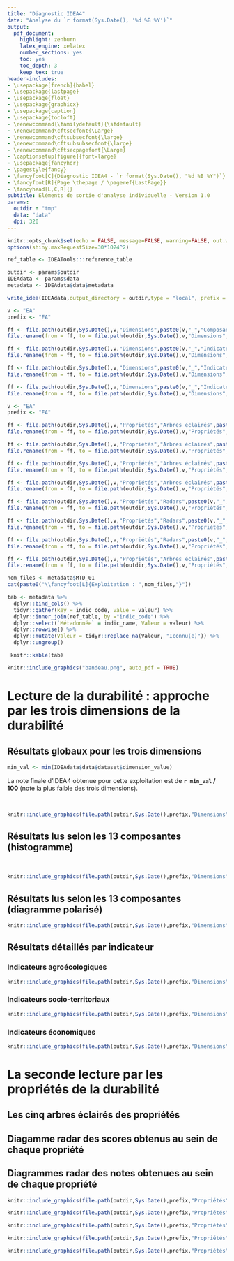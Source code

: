 ```yaml
---
title: "Diagnostic IDEA4"
date: "Analyse du `r format(Sys.Date(), '%d %B %Y')`"
output:
  pdf_document:
    highlight: zenburn
    latex_engine: xelatex
    number_sections: yes
    toc: yes
    toc_depth: 3
    keep_tex: true
header-includes:
- \usepackage[french]{babel}
- \usepackage{lastpage}
- \usepackage{float}
- \usepackage{graphicx}
- \usepackage{caption}
- \usepackage{tocloft}
- \renewcommand{\familydefault}{\sfdefault}
- \renewcommand\cftsecfont{\Large}
- \renewcommand\cftsubsecfont{\large}
- \renewcommand\cftsubsubsecfont{\large}
- \renewcommand\cftsecpagefont{\Large}
- \captionsetup[figure]{font=large}
- \usepackage{fancyhdr}
- \pagestyle{fancy}
- \fancyfoot[C]{Diagnostic IDEA4 - `r format(Sys.Date(), "%d %B %Y")`}
- \fancyfoot[R]{Page \thepage / \pageref{LastPage}}
- \fancyhead[L,C,R]{}
subtitle: Eléments de sortie d'analyse individuelle - Version 1.0
params:
  outdir : "tmp"
  data: "data"
  dpi: 320
---
```


```r
knitr::opts_chunk$set(echo = FALSE, message=FALSE, warning=FALSE, out.width = "100%", fig.pos = "H")
options(shiny.maxRequestSize=30*1024^2)
```


```r
ref_table <- IDEATools:::reference_table
```

```r
outdir <- params$outdir
IDEAdata <- params$data
metadata <- IDEAdata$data$metadata

write_idea(IDEAdata,output_directory = outdir,type = "local", prefix = "EA", quiet = TRUE, dpi = params$dpi)
```

```r
v <- "EA"
prefix <- "EA"

ff <- file.path(outdir,Sys.Date(),v,"Dimensions",paste0(v,"_","Composantes polarisées.png"))
file.rename(from = ff, to = file.path(outdir,Sys.Date(),v,"Dimensions",paste0(v,"_","POL.png")))

ff <- file.path(outdir,Sys.Date(),v,"Dimensions",paste0(v,"_","Indicateurs Agroécologiques.png"))
file.rename(from = ff, to = file.path(outdir,Sys.Date(),v,"Dimensions",paste0(v,"_","indic_ae.png")))

ff <- file.path(outdir,Sys.Date(),v,"Dimensions",paste0(v,"_","Indicateurs Socio-Territoriaux.png"))
file.rename(from = ff, to = file.path(outdir,Sys.Date(),v,"Dimensions",paste0(v,"_","indic_st.png")))

ff <- file.path(outdir,Sys.Date(),v,"Dimensions",paste0(v,"_","Indicateurs Economiques.png"))
file.rename(from = ff, to = file.path(outdir,Sys.Date(),v,"Dimensions",paste0(v,"_","indic_ec.png")))
```

```r
v <- "EA"
prefix <- "EA"

ff <- file.path(outdir,Sys.Date(),v,"Propriétés","Arbres éclairés",paste0(v,"_","Ancrage Territorial.pdf"))
file.rename(from = ff, to = file.path(outdir,Sys.Date(),v,"Propriétés","Arbres éclairés",paste0(v,"_","Ancrage.pdf")))

ff <- file.path(outdir,Sys.Date(),v,"Propriétés","Arbres éclairés",paste0(v,"_","Capacité productive et reproductive de biens et de services.pdf"))
file.rename(from = ff, to = file.path(outdir,Sys.Date(),v,"Propriétés","Arbres éclairés",paste0(v,"_","CAP.pdf")))

ff <- file.path(outdir,Sys.Date(),v,"Propriétés","Arbres éclairés",paste0(v,"_","Responsabilité globale.pdf"))
file.rename(from = ff, to = file.path(outdir,Sys.Date(),v,"Propriétés","Arbres éclairés",paste0(v,"_","RESP.pdf")))

ff <- file.path(outdir,Sys.Date(),v,"Propriétés","Arbres éclairés",paste0(v,"_","Arbre synthétique.pdf"))
file.rename(from = ff, to = file.path(outdir,Sys.Date(),v,"Propriétés","Arbres éclairés",paste0(v,"_","SYNTH.pdf")))

ff <- file.path(outdir,Sys.Date(),v,"Propriétés","Radars",paste0(v,"_","Ancrage Territorial.png"))
file.rename(from = ff, to = file.path(outdir,Sys.Date(),v,"Propriétés","Radars",paste0(v,"_","Ancrage.png")))

ff <- file.path(outdir,Sys.Date(),v,"Propriétés","Radars",paste0(v,"_","Capacité productive et reproductive de biens et de services.png"))
file.rename(from = ff, to = file.path(outdir,Sys.Date(),v,"Propriétés","Radars",paste0(v,"_","CAP.png")))

ff <- file.path(outdir,Sys.Date(),v,"Propriétés","Radars",paste0(v,"_","Responsabilité globale.png"))
file.rename(from = ff, to = file.path(outdir,Sys.Date(),v,"Propriétés","Radars",paste0(v,"_","RESP.png")))

ff <- file.path(outdir,Sys.Date(),v,"Propriétés","Arbres éclairés",paste0(v,"_","Arbre global.pdf"))
file.rename(from = ff, to = file.path(outdir,Sys.Date(),v,"Propriétés","Arbres éclairés",paste0(v,"_","global.pdf")))


```

```r
nom_files <- metadata$MTD_01
cat(paste0("\\fancyfoot[L]{Exploitation : ",nom_files,"}"))
```

```r
tab <- metadata %>%
  dplyr::bind_cols() %>% 
  tidyr::gather(key = indic_code, value = valeur) %>%
  dplyr::inner_join(ref_table, by ="indic_code") %>%
  dplyr::select(`Métadonnée` = indic_name, Valeur = valeur) %>%
  dplyr::rowwise() %>%
  dplyr::mutate(Valeur = tidyr::replace_na(Valeur, "Iconnu(e)")) %>% 
  dplyr::ungroup()

 knitr::kable(tab)
```


```r
knitr::include_graphics("bandeau.png", auto_pdf = TRUE)
```

\newpage

# Lecture de la durabilité : approche par les trois dimensions de la durabilité

## Résultats globaux pour les trois dimensions

```r
min_val <- min(IDEAdata$data$dataset$dimension_value)
```

\large

La note finale d'IDEA4 obtenue pour cette exploitation est de **`r min_val` / 100** (note la plus faible des trois dimensions).

<br>

\large

```r
knitr::include_graphics(file.path(outdir,Sys.Date(),prefix,"Dimensions",paste0(prefix,"_","Dimensions.png")))
```

\newpage

## Résultats lus selon les 13 composantes (histogramme)

<br>

```r
knitr::include_graphics(file.path(outdir,Sys.Date(),prefix,"Dimensions",paste0(prefix,"_","Composantes.png")))
```

\newpage

## Résultats lus selon les 13 composantes (diagramme polarisé)

```r
knitr::include_graphics(file.path(outdir,Sys.Date(),prefix,"Dimensions",paste0(prefix,"_","POL.png")))
```

\newpage

## Résultats détaillés par indicateur

### Indicateurs agroécologiques

```r
knitr::include_graphics(file.path(outdir,Sys.Date(),prefix,"Dimensions",paste0(prefix,"_","indic_ae.png")))
```

\newpage

### Indicateurs socio-territoriaux

```r
knitr::include_graphics(file.path(outdir,Sys.Date(),prefix,"Dimensions",paste0(prefix,"_","indic_st.png")))
```

\newpage

### Indicateurs économiques

```r
knitr::include_graphics(file.path(outdir,Sys.Date(),prefix,"Dimensions",paste0(prefix,"_","indic_ec.png")))
```

\newpage

# La seconde lecture par les propriétés de la durabilité

## Les cinq arbres éclairés des propriétés

\center

\rotatebox{270}{

\begin{minipage}{0.85\textheight}


```r
knitr::include_graphics(file.path(outdir,Sys.Date(),prefix,"Propriétés","Arbres éclairés",paste0(prefix,"_","Ancrage.pdf")), auto_pdf = TRUE)
```

\end{minipage}}

\rotatebox{270}{
\begin{minipage}{\textheight}
```r
knitr::include_graphics(file.path(outdir,Sys.Date(),prefix,"Propriétés","Arbres éclairés",paste0(prefix,"_","Autonomie.pdf")))
```
\end{minipage}}

\rotatebox{270}{
\begin{minipage}{\textheight}
```r
knitr::include_graphics(file.path(outdir,Sys.Date(),prefix,"Propriétés","Arbres éclairés",paste0(prefix,"_","CAP.pdf")), auto_pdf = TRUE)
```
\end{minipage}}

\rotatebox{270}{
\begin{minipage}{\textheight}
```r
knitr::include_graphics(file.path(outdir,Sys.Date(),prefix,"Propriétés","Arbres éclairés",paste0(prefix,"_","RESP.pdf")))
```
\end{minipage}}

\rotatebox{270}{
\begin{minipage}{\textheight}
```r
knitr::include_graphics(file.path(outdir,Sys.Date(),prefix,"Propriétés","Arbres éclairés",paste0(prefix,"_","Robustesse.pdf")), auto_pdf = TRUE)
```
\end{minipage}}

\rotatebox{270}{
\begin{minipage}{\textheight}
```r
knitr::include_graphics(file.path(outdir,Sys.Date(),prefix,"Propriétés","Arbres éclairés",paste0(prefix,"_","global.pdf")))
```
\end{minipage}}

\rotatebox{270}{
\begin{minipage}{\textheight}
```r
knitr::include_graphics(file.path(outdir,Sys.Date(),prefix,"Propriétés","Arbres éclairés",paste0(prefix,"_","SYNTH.pdf")))
```
\end{minipage}}

## Diagamme radar des scores obtenus au sein de chaque propriété

## Diagrammes radar des notes obtenues au sein de chaque propriété


```r
knitr::include_graphics(file.path(outdir,Sys.Date(),prefix,"Propriétés","Radars",paste0(prefix,"_","Ancrage.png")))
```

```r
knitr::include_graphics(file.path(outdir,Sys.Date(),prefix,"Propriétés","Radars",paste0(prefix,"_","Autonomie.png")))
```

```r
knitr::include_graphics(file.path(outdir,Sys.Date(),prefix,"Propriétés","Radars",paste0(prefix,"_","CAP.png")))
```

```r
knitr::include_graphics(file.path(outdir,Sys.Date(),prefix,"Propriétés","Radars",paste0(prefix,"_","RESP.png")))
```

```r
knitr::include_graphics(file.path(outdir,Sys.Date(),prefix,"Propriétés","Radars",paste0(prefix,"_","Robustesse.png")))
```
